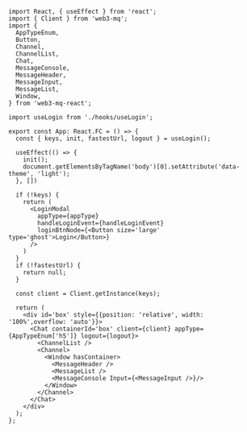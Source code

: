 ```tsx
import React, { useEffect } from 'react';
import { Client } from 'web3-mq';
import { 
  AppTypeEnum, 
  Button,
  Channel, 
  ChannelList, 
  Chat, 
  MessageConsole,
  MessageHeader, 
  MessageInput, 
  MessageList, 
  Window,
} from 'web3-mq-react';

import useLogin from './hooks/useLogin';

export const App: React.FC = () => {
  const { keys, init, fastestUrl, logout } = useLogin();
  
  useEffect(() => {
    init();
    document.getElementsByTagName('body')[0].setAttribute('data-theme', 'light');
  }, [])

  if (!keys) {
    return (
      <LoginModal 
        appType={appType}
        handleLoginEvent={handleLoginEvent}
        loginBtnNode={<Button size='large' type='ghost'>Login</Button>}
      />
    )
  }
  if (!fastestUrl) {
    return null;
  }

  const client = Client.getInstance(keys);

  return (
    <div id='box' style={{position: 'relative', width: '100%',overflow: 'auto'}}>
      <Chat containerId='box' client={client} appType={AppTypeEnum['h5']} logout={logout}>
        <ChannelList />
        <Channel>
          <Window hasContainer>
            <MessageHeader />
            <MessageList />
            <MessageConsole Input={<MessageInput />}/>
          </Window>
        </Channel>
      </Chat>
    </div>
  );
};
```